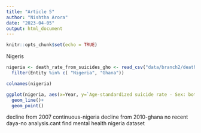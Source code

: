 ```yaml
---
title: "Article 5"
author: "Nishtha Arora"
date: "2023-04-05"
output: html_document
---
```


```r
knitr::opts_chunk$set(echo = TRUE)
```

Nigeris

```r
nigeria <- death_rate_from_suicides_gho <- read_csv("data/branch2/death-rate-from-suicides-gho.csv") %>% 
  filter(Entity %in% c( "Nigeria", "Ghana"))
```

```r
colnames(nigeria)
```

```r
ggplot(nigeria, aes(x=Year, y=`Age-standardized suicide rate - Sex: both sexes`, colour=Entity))+
  geom_line()+
  geom_point()
```

decline from 2007 continuous-nigeria
decline from 2010-ghana
no recent daya-no analysis.cant find mental health nigeria dataset

